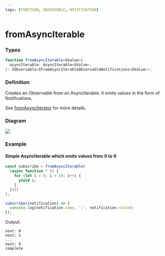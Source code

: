```yaml
---
tags: [FUNCTION, OBSERVABLE, NOTIFICATION]
---
```


# fromAsyncIterable

### Types

```ts
function fromAsyncIterable<GValue>(
  asyncIterable: AsyncIterable<GValue>,
): IObservable<IFromAsyncIterableObservableNotifications<GValue>>;
```

### Definition

Creates an Observable from an AsyncIterable. It emits values in the form of Notifications.

See [fromAsyncIterator](/docs/reference/from-async-iterator/) for more details.


### Diagram

![](algorithm-diagram.svg)

### Example

#### Simple AsyncIterable which emits values from 0 to 9

```ts
const subscribe = fromAsyncIterable(
  (async function * () {
    for (let i = 0; i < 10; i++) {
      yield i;
    }
  })()
);

subscribe((notification) => {
  console.log(notification.name, ':', notification.value);
});
```

Output:

```text
next: 0
next: 1
...
next: 9
complete
```
